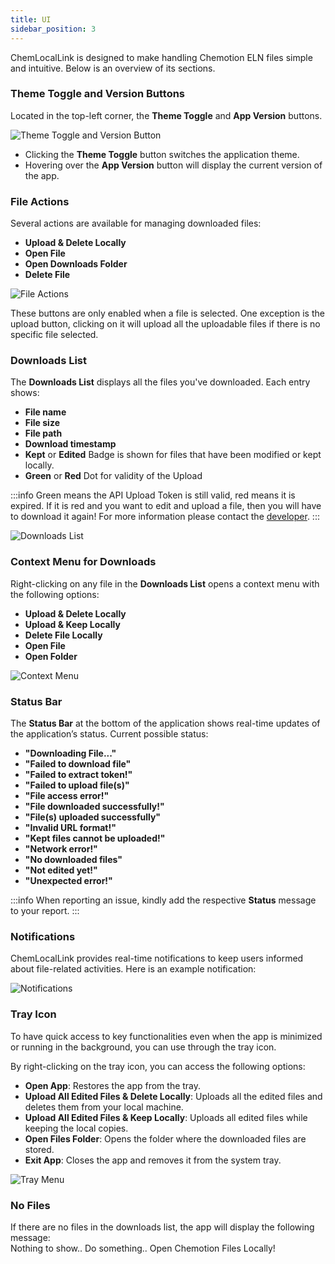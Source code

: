 ```yaml
---
title: UI
sidebar_position: 3
---
```


ChemLocalLink is designed to make handling Chemotion ELN files simple and intuitive. Below is an overview of its sections.

### Theme Toggle and Version Buttons

Located in the top-left corner, the **Theme Toggle** and **App Version** buttons.

![Theme Toggle and Version Button](/img/chemlocallink/topbtns.png)

- Clicking the **Theme Toggle** button switches the application theme.
- Hovering over the **App Version** button will display the current version of the app.

### File Actions

Several actions are available for managing downloaded files:

- **Upload & Delete Locally**
- **Open File**
- **Open Downloads Folder**
- **Delete File**

![File Actions](/img/chemlocallink/actionbtns.png)

These buttons are only enabled when a file is selected. One exception is the upload button, clicking on it will upload all the uploadable files if there is no specific file selected.

### Downloads List

The **Downloads List** displays all the files you've downloaded. Each entry shows:

- **File name**
- **File size**
- **File path**
- **Download timestamp**
- **Kept** or **Edited** Badge is shown for files that have been modified or kept locally.
- **Green** or **Red** Dot for validity of the Upload

:::info
Green means the API Upload Token is still valid, red means it is expired.
If it is red and you want to edit and upload a file, then you will have to download it again!
For more information please contact the [developer](mailto:mekky@kit.edu).
:::

![Downloads List](/img/chemlocallink/fileentries.png)

### Context Menu for Downloads

Right-clicking on any file in the **Downloads List** opens a context menu with the following options:

- **Upload & Delete Locally**
- **Upload & Keep Locally**
- **Delete File Locally**
- **Open File**
- **Open Folder**

![Context Menu](/img/chemlocallink/rightclick.png)

### Status Bar

The **Status Bar** at the bottom of the application shows real-time updates of the application’s status. Current possible status:

- **"Downloading File..."**
- **"Failed to download file"**
- **"Failed to extract token!"**
- **"Failed to upload file(s)"**
- **"File access error!"**
- **"File downloaded successfully!"**
- **"File(s) uploaded successfully"**
- **"Invalid URL format!"**
- **"Kept files cannot be uploaded!"**
- **"Network error!"**
- **"No downloaded files"**
- **"Not edited yet!"**
- **"Unexpected error!"**

:::info
When reporting an issue, kindly add the respective **Status** message to your report.
:::

### Notifications

ChemLocalLink provides real-time notifications to keep users informed about file-related activities.
Here is an example notification:

![Notifications](/img/chemlocallink/notification.png)

### Tray Icon

To have quick access to key functionalities even when the app is minimized or running in the background, you can use through the tray icon.

By right-clicking on the tray icon, you can access the following options:

- **Open App**: Restores the app from the tray.
- **Upload All Edited Files & Delete Locally**: Uploads all the edited files and deletes them from your local machine.
- **Upload All Edited Files & Keep Locally**: Uploads all edited files while keeping the local copies.
- **Open Files Folder**: Opens the folder where the downloaded files are stored.
- **Exit App**: Closes the app and removes it from the system tray.

![Tray Menu](/img/chemlocallink/tray.png)

### No Files

If there are no files in the downloads list, the app will display the following message:  
Nothing to show.. Do something.. Open Chemotion Files Locally!
